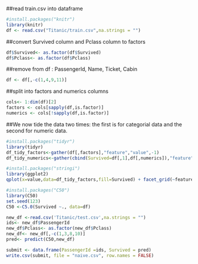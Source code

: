 ##read train.csv into dataframe

```{r}
#install.packages("knitr")
library(knitr)
df <- read.csv("Titanic/train.csv",na.strings = "")

```

##convert Survived column and Pclass column to factors

```{r}
df$Survived<- as.factor(df$Survived)
df$Pclass<- as.factor(df$Pclass)
```

##remove from df : PassengerId, Name, Ticket, Cabin

```{r}
df <- df[,-c(1,4,9,11)]
```

##split into factors and numerics columns

```{r}
cols<- 1:dim(df)[2]
factors <- cols[sapply(df,is.factor)]
numerics <- cols[!sapply(df,is.factor)]
```


##We now tide the data two times: the first is for categorial data and the second for numeric data.

```{r}
#install.packages("tidyr")
library(tidyr)
df_tidy_factors<-gather(df[,factors],"feature","value",-1)
df_tidy_numerics<-gather(cbind(Survived=df[,1],df[,numerics]),"feature","value",-1)
```
```{r}
#install.packages("stringi")
library(ggplot2)
qplot(x=value,data=df_tidy_factors,fill=Survived) + facet_grid(~feature,scales="free")
```



```{r}
#install.packages("C50")
library(C50)
set.seed(123)
C50 <-C5.0(Survived ~., data=df)
```



```{r}
new_df <-read.csv('Titanic/test.csv',na.strings = "")
ids<- new_df$PassengerId
new_df$Pclass<- as.factor(new_df$Pclass)
new_df<- new_df[,-c(1,3,8,10)]
pred<- predict(C50,new_df)
```


```{r}
submit <- data.frame(PassengerId =ids, Survived = pred)
write.csv(submit, file = "naive.csv", row.names = FALSE)
```


